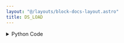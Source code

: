 ```yaml
---
layout: "@/layouts/block-docs-layout.astro"
title: DS_LOAD
---
```



<PythonDocsDisplay docstring={docstring} />
<AppDisplay app={app} client:visible />

<details>
<summary>Python Code</summary>
```python
from flojoy import flojoy, NodeReference, OrderedPair, SmallMemory
import numpy as np


@flojoy
def DS_LOAD(default: OrderedPair, referred_node: NodeReference) -> OrderedPair:
    """The DS_LOAD node loads data directly from in-memory data storage.

    Parameters
    ----------
    referred_node : str
        The ID of the node to retrieve the result from.

    Returns
    -------
    OrderedPair
    """

    x = default.y
    if referred_node.unwrap() != "":
        referred_node_key = referred_node.unwrap().split("-")[0]
        y = SmallMemory().read_memory(referred_node.unwrap(), referred_node_key)
        if y is None:
            y = x
        print(
            "-" * 72
            + "\n" * 5
            + f"{y.size-1} iterations"
            + f" for {referred_node_key} , "
            + str([i for i in y])
            + "\n" * 5
            + "-" * 72
        )
        return OrderedPair(x=np.arange(0, len(y), 1), y=y)

    else:
        return default

```
[Find this Flojoy Block on GitHub](https://github.com/flojoy-ai/blocks/blob/main/blocks/LOADERS/INTERNAL_MEMORY/DS_LOAD/DS_LOAD.py)
</details>


## Example
